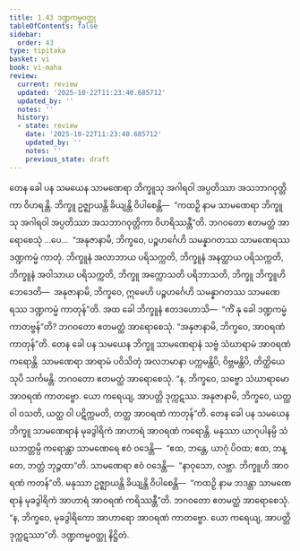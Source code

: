 ```yaml
---
title: 1.43 ဒဏ္ဍကမ္မဝတ္ထု
tableOfContents: false
sidebar:
  order: 43
type: tipitaka
basket: vi
book: vi-maha
review:
  current: review
  updated: '2025-10-22T11:23:40.685712'
  updated_by: ''
  notes: ''
  history:
  - state: review
    date: '2025-10-22T11:23:40.685712'
    updated_by: ''
    notes: ''
    previous_state: draft
---
```



<ReviewStatus review={frontmatter.review} showDetails={true} />

<HypothesisAnnotation frontmatter={frontmatter} />

<DynamicBreadcrumb />

<Division number="107" book="vi-maha" e="ch" v="3" p="117">

<Paragraph number="474" book="vi-maha">
တေန ခေါ ပန သမယေန သာမဏေရာ ဘိက္ခူသု အဂါရဝါ အပ္ပတိဿာ အသဘာဂဝုတ္တိကာ ဝိဟရန္တိ. ဘိက္ခူ ဥဇ္ဈာယန္တိ ခိယျန္တိ ဝိပါစေန္တိ—  “ကထဉှိ နာမ သာမဏေရာ ဘိက္ခူသု အဂါရဝါ အပ္ပတိဿာ အသဘာဂဝုတ္တိကာ ဝိဟရိဿန္တီ”တိ. ဘဂဝတော ဧတမတ္ထံ အာရောစေသုံ …ပေ…  “အနုဇာနာမိ, ဘိက္ခဝေ, ပဉ္စဟင်္ဂေဟိ သမန္နာဂတဿ သာမဏေရဿ ဒဏ္ဍကမ္မံ ကာတုံ. ဘိက္ခူနံ အလာဘာယ ပရိသက္ကတိ, ဘိက္ခူနံ အနတ္ထာယ ပရိသက္ကတိ, ဘိက္ခူနံ အဝါသာယ ပရိသက္ကတိ, ဘိက္ခူ အက္ကောသတိ ပရိဘာသတိ, ဘိက္ခူ ဘိက္ခူဟိ ဘေဒေတိ—  အနုဇာနာမိ, ဘိက္ခဝေ, ဣမေဟိ ပဉ္စဟင်္ဂေဟိ သမန္နာဂတဿ သာမဏေရဿ ဒဏ္ဍကမ္မံ ကာတုန်”တိ.
</Paragraph>

<Paragraph number="475" book="vi-maha">
အထ ခေါ ဘိက္ခူနံ ဧတဒဟောသိ—  “ကိံ နု ခေါ ဒဏ္ဍကမ္မံ ကာတဗ္ဗန်”တိ? ဘဂဝတော ဧတမတ္ထံ အာရောစေသုံ. “အနုဇာနာမိ, ဘိက္ခဝေ, အာဝရဏံ ကာတုန်”တိ.
</Paragraph>

<Paragraph number="476" book="vi-maha">
တေန ခေါ ပန သမယေန ဘိက္ခူ သာမဏေရာနံ သဗ္ဗံ သံဃာရာမံ အာဝရဏံ ကရောန္တိ. သာမဏေရာ အာရာမံ ပဝိသိတုံ အလဘမာနာ ပက္ကမန္တိပိ, ဝိဗ္ဘမန္တိပိ, တိတ္ထိယေသုပိ သင်္ကမန္တိ. ဘဂဝတော ဧတမတ္ထံ အာရောစေသုံ. “န, ဘိက္ခဝေ, သဗ္ဗော သံဃာရာမော အာဝရဏံ ကာတဗ္ဗော. ယော ကရေယျ, အာပတ္တိ ဒုက္ကဋဿ. အနုဇာနာမိ, ဘိက္ခဝေ, ယတ္ထ ဝါ ဝသတိ, ယတ္ထ ဝါ ပဋိက္ကမတိ, တတ္ထ အာဝရဏံ ကာတုန်”တိ.
</Paragraph>

<Paragraph number="477" book="vi-maha">
တေန ခေါ ပန သမယေန ဘိက္ခူ သာမဏေရာနံ မုခဒွါရိကံ အာဟာရံ အာဝရဏံ ကရောန္တိ. မနုဿာ ယာဂုပါနမ္ပိ သံဃဘတ္တမ္ပိ ကရောန္တာ သာမဏေရေ ဧဝံ ဝဒေန္တိ—  “ဧထ, ဘန္တေ, ယာဂုံ ပိဝထ; ဧထ, ဘန္တေ, ဘတ္တံ ဘုဉ္ဇထာ”တိ. သာမဏေရာ ဧဝံ ဝဒေန္တိ—  “နာဝုသော, လဗ္ဘာ. ဘိက္ခူဟိ အာဝရဏံ ကတန်”တိ. မနုဿာ ဥဇ္ဈာယန္တိ ခိယျန္တိ ဝိပါစေန္တိ—  “ကထဉှိ နာမ ဘဒန္တာ သာမဏေရာနံ မုခဒွါရိကံ အာဟာရံ အာဝရဏံ ကရိဿန္တီ”တိ. ဘဂဝတော ဧတမတ္ထံ အာရောစေသုံ. “န, ဘိက္ခဝေ, မုခဒွါရိကော အာဟာရော အာဝရဏံ ကာတဗ္ဗော. ယော ကရေယျ, အာပတ္တိ ဒုက္ကဋဿာ”တိ.

</Paragraph>
</Division>

<Paragraph number="478" type="center" book="vi-maha">
ဒဏ္ဍကမ္မဝတ္ထု နိဋ္ဌိတံ.
</Paragraph>